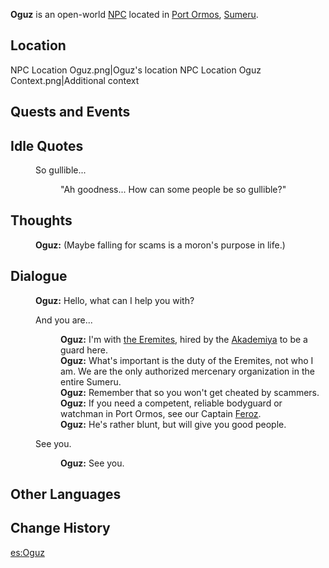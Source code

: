 {{Meta
<!-- Remove this template after adding the missing info -->
|missing_NPC_profile  = yes
}}
{{Character Infobox
|type             = Open-World NPC
|image            = NPC Oguz.png
|realname         =
|deceased         =
|region           = Sumeru
|location         = Sumeru
|affiliation      = 
|title            = Eremite Mercenary

|ancestry         =
|father           = 
|mother           = 
|spouse           = 
|sibling          = 
|child            = 
|relative         = 

|voiceEN          = 
|voiceCN          = 
|voiceJP          = 
|dialoguereward   = 
}}
'''Oguz''' is an open-world [[NPC]] located in [[Port Ormos]], [[Sumeru]].

==Location==
<gallery>
NPC Location Oguz.png|Oguz's location
NPC Location Oguz Context.png|Additional context
</gallery>
<!--
==Profile==
Detailed story/lore information goes here.
''(To be added.)''

===Appearance===
Keep appearance section short and concise. Limit to 2 paragraphs with 3-4 sentences each.
''(To be added.)''
-->
==Quests and Events==
{{Quests and Events}}

==Idle Quotes==
{{Dialogue Start}}
:{{DIcon|Idle}} So gullible...
::{{A|VO Oguz 01.ogg}} "Ah goodness... How can some people be so gullible?"
{{Dialogue End}}

==Thoughts==
{{All Schemes to Know Explanation|name=Oguz}}
{{Dialogue Start}}
:{{A|VO Oguz All Schemes to Know 01.ogg}} '''Oguz:''' (Maybe falling for scams is a moron's purpose in life.)
{{Dialogue End}}

==Dialogue==
{{Dialogue Start}}
:'''Oguz:''' Hello, what can I help you with?
:{{DIcon}} And you are...
::'''Oguz:''' I'm with [[the Eremites]], hired by the [[Akademiya]] to be a guard here.
::'''Oguz:''' What's important is the duty of the Eremites, not who I am. We are the only authorized mercenary organization in the entire Sumeru.
::'''Oguz:''' Remember that so you won't get cheated by scammers.
::'''Oguz:''' If you need a competent, reliable bodyguard or watchman in Port Ormos, see our Captain [[Feroz]].
::'''Oguz:''' He's rather blunt, but will give you good people.
:{{DIcon}} See you.
::'''Oguz:''' See you.
{{Dialogue End}}
<!--
==Event Dialogue==
===Event Name===
{{Dialogue Start}}
:'''{{subst:PAGENAME}}:'''
{{Dialogue End}}

==Trivia==
* 
-->
==Other Languages==
{{Other Languages
|default_hidden = 1
|en      = Oguz
|zhs     = 奥乌兹
|zhs_rm  = Àowūzī
|zht     = 奧烏茲
|zht_rm  = Àowūzī
|ja      = オグズ
|ja_rm   = Oguzu
|ko      = 오우즈
|es      = Oguz
|fr      = Oguz
|ru      = Огуз
|th      = Oguz
|vi      = Oguz
|de      = Oguz
|id      = Oguz
|pt      = Oguz
|tr      = Oguz
|it      = Oguz
}}

==Change History==
{{Change History|3.0}}
<!--
==References==
{{Reflist}}
-->

[[es:Oguz]]
